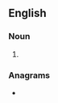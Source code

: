 ==English==

===Noun===
{{head|en|noun form}}

# {{plural of|weldor|lang=en}}

===Anagrams===
* {{anagrams|en|a=delorsw|Dowlers|Lowders|Welrods|wolders|wordles|worldes}}